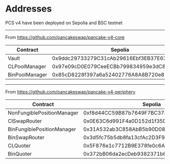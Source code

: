 
# Addresses 

<Callout type="note">
  PCS v4 have been deployed on Sepolia and BSC testnet
</Callout>

--- 

From https://github.com/pancakeswap/pancake-v4-core

| Contract | Sepolia  | BSC Testnet |
| ------ | ------ | ------ |
| Vault | 0x9ddc29733279C31cAb29616Ebf3EB37E63Cc9157 | 0x79D5A618c43eCAda2BaaC65A9979cF120128f6Fa | 
| CLPoolManager | 0x97e09cD0E079CeeECBb799834959e3dC8e4ec31A | 0x40a081A39E9638fa6e2463B92A4eff4Bdf877179 | 
| BinPoolManager | 0x85cD8228f397a6a52402776A8A8B720e85622C18 | 0xc51DE4C65d6e3fb612050E383495e9457840d2c9 |

---- 

From https://github.com/pancakeswap/pancake-v4-periphery

| Contract | Sepolia  | BSC Testnet |
| ------ | ------ | ------ |
| NonFungiblePositionManager | 0xf8d44CC59B87b7649F7BC37a8F1C86B2f3a92876 | 0xe05b539447B17630Cb087473F6b50E5c5f73FDeb |
| ClSwapRouter | 0x0E63C6d991F4a0D152d1f35D6f1f5E6ed80f1436 | 0xA1eA7A788E69161E717a2bF61b7fCb7547745F31 |
| BinFungiblePositionManager | 0x31A532ab3C858AbB5b90D08D076D70cAa974E0ab | 0x5168af9C61E569C2D5e0d1f5eFB633c0be07BbB3 |
| BinSwapRouter | 0x3d5fc75b5db8fa13cfAc2D3F97363C0C1ad73060 | 0xD0A3F3994ECc341f2E5c3Aa548C21aa1bDF886D8 |
| CLQuoter | 0x5F876e1c7712B9E378fe0c6A4f6fC9c13c8E3332 | 0x029D2EC6051720c6Bf5CA709671A8EDf684D0410 |
| BinQuoter | 0x372bB06da2ecDeb9382371b643167CcF74479e93 | 0x936f1AF65ee79b5E06cd4E2232D2133C674a1c5F |
